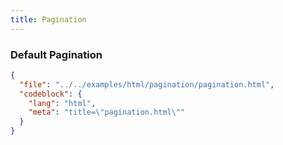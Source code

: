 ```yaml
---
title: Pagination
---
```


### Default Pagination

<TWComponentPreview src="/pagination/pagination" />

```json doc-gen:file
{
  "file": "../../examples/html/pagination/pagination.html",
  "codeblock": {
    "lang": "html",
    "meta": "title=\"pagination.html\""
  }
}
```
